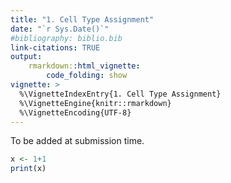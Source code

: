 ```yaml
---
title: "1. Cell Type Assignment"
date: "`r Sys.Date()`"
#bibliography: biblio.bib
link-citations: TRUE
output: 
    rmarkdown::html_vignette:
        code_folding: show
vignette: >
  %\VignetteIndexEntry{1. Cell Type Assignment}
  %\VignetteEngine{knitr::rmarkdown}
  %\VignetteEncoding{UTF-8}
---
```


To be added at submission time.

```r
x <- 1+1
print(x)
```

